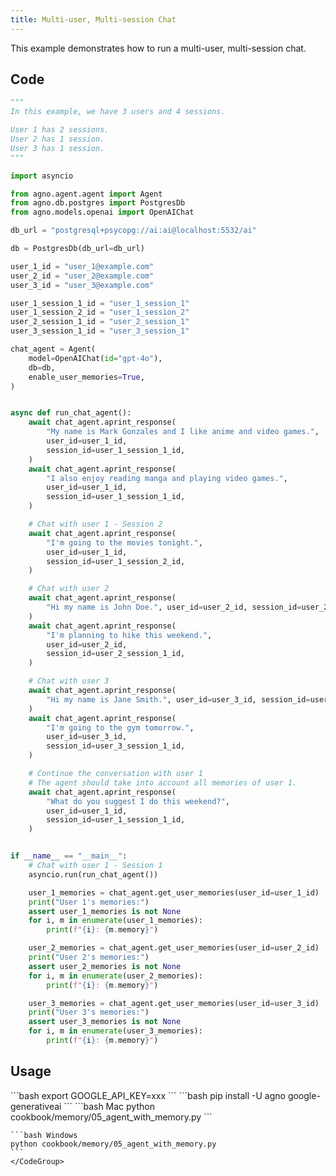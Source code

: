 ```yaml
---
title: Multi-user, Multi-session Chat
---
```


This example demonstrates how to run a multi-user, multi-session chat.

## Code

```python cookbook/memory/05_agent_with_memory.py
"""
In this example, we have 3 users and 4 sessions.

User 1 has 2 sessions.
User 2 has 1 session.
User 3 has 1 session.
"""

import asyncio

from agno.agent.agent import Agent
from agno.db.postgres import PostgresDb
from agno.models.openai import OpenAIChat

db_url = "postgresql+psycopg://ai:ai@localhost:5532/ai"

db = PostgresDb(db_url=db_url)

user_1_id = "user_1@example.com"
user_2_id = "user_2@example.com"
user_3_id = "user_3@example.com"

user_1_session_1_id = "user_1_session_1"
user_1_session_2_id = "user_1_session_2"
user_2_session_1_id = "user_2_session_1"
user_3_session_1_id = "user_3_session_1"

chat_agent = Agent(
    model=OpenAIChat(id="gpt-4o"),
    db=db,
    enable_user_memories=True,
)


async def run_chat_agent():
    await chat_agent.aprint_response(
        "My name is Mark Gonzales and I like anime and video games.",
        user_id=user_1_id,
        session_id=user_1_session_1_id,
    )
    await chat_agent.aprint_response(
        "I also enjoy reading manga and playing video games.",
        user_id=user_1_id,
        session_id=user_1_session_1_id,
    )

    # Chat with user 1 - Session 2
    await chat_agent.aprint_response(
        "I'm going to the movies tonight.",
        user_id=user_1_id,
        session_id=user_1_session_2_id,
    )

    # Chat with user 2
    await chat_agent.aprint_response(
        "Hi my name is John Doe.", user_id=user_2_id, session_id=user_2_session_1_id
    )
    await chat_agent.aprint_response(
        "I'm planning to hike this weekend.",
        user_id=user_2_id,
        session_id=user_2_session_1_id,
    )

    # Chat with user 3
    await chat_agent.aprint_response(
        "Hi my name is Jane Smith.", user_id=user_3_id, session_id=user_3_session_1_id
    )
    await chat_agent.aprint_response(
        "I'm going to the gym tomorrow.",
        user_id=user_3_id,
        session_id=user_3_session_1_id,
    )

    # Continue the conversation with user 1
    # The agent should take into account all memories of user 1.
    await chat_agent.aprint_response(
        "What do you suggest I do this weekend?",
        user_id=user_1_id,
        session_id=user_1_session_1_id,
    )


if __name__ == "__main__":
    # Chat with user 1 - Session 1
    asyncio.run(run_chat_agent())

    user_1_memories = chat_agent.get_user_memories(user_id=user_1_id)
    print("User 1's memories:")
    assert user_1_memories is not None
    for i, m in enumerate(user_1_memories):
        print(f"{i}: {m.memory}")

    user_2_memories = chat_agent.get_user_memories(user_id=user_2_id)
    print("User 2's memories:")
    assert user_2_memories is not None
    for i, m in enumerate(user_2_memories):
        print(f"{i}: {m.memory}")

    user_3_memories = chat_agent.get_user_memories(user_id=user_3_id)
    print("User 3's memories:")
    assert user_3_memories is not None
    for i, m in enumerate(user_3_memories):
        print(f"{i}: {m.memory}")
```

## Usage

<Steps>
  <Snippet file="create-venv-step.mdx" />

  <Step title="Set your API key">
    ```bash
    export GOOGLE_API_KEY=xxx
    ```
  </Step>

  <Step title="Install libraries">
    ```bash
    pip install -U agno google-generativeai
    ```
  </Step>

  <Step title="Run Example">
    <CodeGroup>
    ```bash Mac
    python cookbook/memory/05_agent_with_memory.py
    ```

    ```bash Windows
    python cookbook/memory/05_agent_with_memory.py
    ```
    </CodeGroup>
  </Step>
</Steps>
